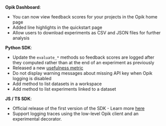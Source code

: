 **Opik Dashboard**:

- You can now view feedback scores for your projects in the Opik home page
- Added line highlights in the quickstart page
- Allow users to download experiments as CSV and JSON files for further analysis

**Python SDK**:

- Update the `evaluate_*` methods so feedback scores are logged after they computed rather than at the end of an experiment as previously
- Released a new [usefulness metric](/evaluation/metrics/usefulness.md)
- Do not display warning messages about missing API key when Opik logging is disabled
- Add method to list datasets in a workspace
- Add method to list experiments linked to a dataset

**JS / TS SDK**:

- Official release of the first version of the SDK - Learn more [here](/tracing/log_traces.mdx#logging-with-the-js--ts-sdk)
- Support logging traces using the low-level Opik client and an experimental decorator.
